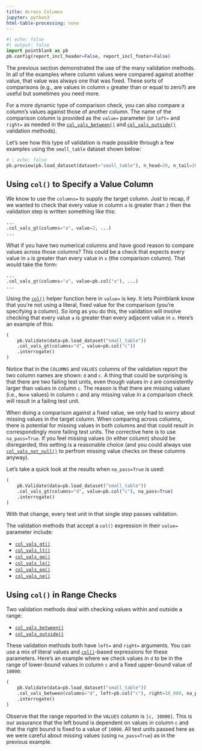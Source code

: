 ```yaml
---
title: Across Columns
jupyter: python3
html-table-processing: none
---
```


```python
#| echo: false
#| output: false
import pointblank as pb
pb.config(report_incl_header=False, report_incl_footer=False)
```

The previous section demonstrated the use of the many validation methods. In all of the examples
where column values were compared against another value, that value was always one that was fixed.
These sorts of comparisons (e.g., are values in column `x` greater than or equal to zero?) are
useful but sometimes you need more.

For a more dynamic type of comparison check, you can also compare a column's values against those of
another column. The name of the comparison column is provided as the `value=` parameter (or `left=`
and `right=` as needed in the
[`col_vals_between()`](https://posit-dev.github.io/pointblank/reference/Validate.col_vals_between.html) and
[`col_vals_outside()`](https://posit-dev.github.io/pointblank/reference/Validate.col_vals_outside.html)
validation methods).

Let's see how this type of validation is made possible through a few examples using the
`small_table` dataset shown below:

```python
# | echo: false
pb.preview(pb.load_dataset(dataset="small_table"), n_head=20, n_tail=20)
```

## Using `col()` to Specify a Value Column

We know to use the `columns=` to supply the target column. Just to recap, if we wanted to check
that every value in column `a` is greater than `2` then the validation step is written something
like this:

```python
...
.col_vals_gt(columns="a", value=2, ...)
...
```

What if you have two numerical columns and have good reason to compare values across those columns?
This could be a check that expects every value in `a` is greater than every value in `x` (the
comparison column). That would take the form:

```python
...
.col_vals_gt(columns="a", value=pb.col("x"), ...)
...
```

Using the [`col()`](https://posit-dev.github.io/pointblank/reference/col.html) helper function here
in `value=` is key. It lets Pointblank know that you're not using a literal, fixed value for the
comparison (you're specifying a column). So long as you do this, the validation will involve
checking that every value `a` is greater than every adjacent value in `x`. Here's an example of
this:

```python
(
    pb.Validate(data=pb.load_dataset("small_table"))
    .col_vals_gt(columns="d", value=pb.col("c"))
    .interrogate()
)
```

Notice that in the `COLUMNS` and `VALUES` columns of the validation report the two column names are
shown: `d` and `c`. A thing that could be surprising is that there are two failing test units, even
though values in `d` are consistently larger than values in column `c`. The reason is that there are
missing values (i.e., `None` values) in column `c` and any missing value in a comparison check will
result in a failing test unit.

When doing a comparison against a fixed value, we only had to worry about missing values in the
target column. When comparing across columns, there is potential for missing values in both columns
and that could result in correspondingly more failing test units. The corrective here is to use
`na_pass=True`. If you feel missing values (in either column) should be disregarded, this setting is
a reasonable choice (and you could always use
[`col_vals_not_null()`](https://posit-dev.github.io/pointblank/reference/Validate.col_vals_not_null.html)
to perfrom missing value checks on these columns anyway).

Let's take a quick look at the results when `na_pass=True` is used:

```python
(
    pb.Validate(data=pb.load_dataset("small_table"))
    .col_vals_gt(columns="d", value=pb.col("c"), na_pass=True)
    .interrogate()
)
```

With that change, every test unit in that single step passes validation.

The validation methods that accept a `col()` expression in their `value=` parameter include:

- [`col_vals_gt()`](https://posit-dev.github.io/pointblank/reference/Validate.col_vals_gt.html)
- [`col_vals_lt()`](https://posit-dev.github.io/pointblank/reference/Validate.col_vals_lt.html)
- [`col_vals_ge()`](https://posit-dev.github.io/pointblank/reference/Validate.col_vals_ge.html)
- [`col_vals_le()`](https://posit-dev.github.io/pointblank/reference/Validate.col_vals_le.html)
- [`col_vals_eq()`](https://posit-dev.github.io/pointblank/reference/Validate.col_vals_eq.html)
- [`col_vals_ne()`](https://posit-dev.github.io/pointblank/reference/Validate.col_vals_ne.html)

## Using `col()` in Range Checks

Two validation methods deal with checking values within and outside a range:

- [`col_vals_between()`](https://posit-dev.github.io/pointblank/reference/Validate.col_vals_between.html)
- [`col_vals_outside()`](https://posit-dev.github.io/pointblank/reference/Validate.col_vals_outside.html)

These validation methods both have `left=` and `right=` arguments. You can use a mix of literal
values and [`col()`](https://posit-dev.github.io/pointblank/reference/col.html)-based expressions
for these parameters. Here's an example where we check values in `d` to be in the range of
lower-bound values in column `c` and a fixed upper-bound value of `10000`:

```python
(
    pb.Validate(data=pb.load_dataset("small_table"))
    .col_vals_between(columns="d", left=pb.col("c"), right=10_000, na_pass=True)
    .interrogate()
)
```

Observe that the range reported in the `VALUES` column is `[c, 10000]`. This is our assurance that
the left bound is dependent on values in column `c` and that the right bound is fixed to a value of
`10000`. All test units passed here as we were careful about missing values (using `na_pass=True`)
as in the previous example.
